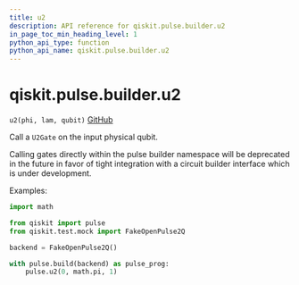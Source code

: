 ```yaml
---
title: u2
description: API reference for qiskit.pulse.builder.u2
in_page_toc_min_heading_level: 1
python_api_type: function
python_api_name: qiskit.pulse.builder.u2
---
```


# qiskit.pulse.builder.u2

<span id="qiskit.pulse.builder.u2" />

`u2(phi, lam, qubit)` [GitHub](https://github.com/qiskit/qiskit/tree/stable/0.17/qiskit/pulse/builder.py "view source code")

Call a `U2Gate` on the input physical qubit.

<Admonition title="Note" type="note">
  Calling gates directly within the pulse builder namespace will be deprecated in the future in favor of tight integration with a circuit builder interface which is under development.
</Admonition>

Examples:

```python
import math

from qiskit import pulse
from qiskit.test.mock import FakeOpenPulse2Q

backend = FakeOpenPulse2Q()

with pulse.build(backend) as pulse_prog:
    pulse.u2(0, math.pi, 1)
```

